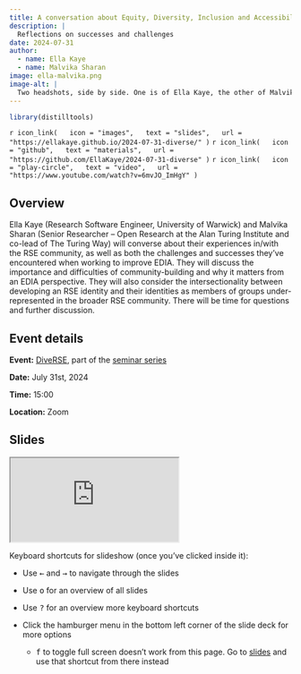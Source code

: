 ```yaml
---
title: A conversation about Equity, Diversity, Inclusion and Accessibility (EDIA) in the RSE community
description: |
  Reflections on successes and challenges
date: 2024-07-31
author: 
  - name: Ella Kaye
  - name: Malvika Sharan
image: ella-malvika.png
image-alt: |
  Two headshots, side by side. One is of Ella Kaye, the other of Malvika Sharan.
---
```


```r
library(distilltools)
```

`r icon_link(
  icon = "images",
  text = "slides",
  url = "https://ellakaye.github.io/2024-07-31-diverse/"
)`
`r icon_link(
  icon = "github",
  text = "materials",
  url = "https://github.com/EllaKaye/2024-07-31-diverse"
)`
`r icon_link(
  icon = "play-circle",
  text = "video",
  url = "https://www.youtube.com/watch?v=6mvJO_ImHgY"
)`


## Overview 

Ella Kaye (Research Software Engineer, University of Warwick) and Malvika Sharan (Senior Researcher – Open Research at the Alan Turing Institute and co-lead of The Turing Way) will converse about their experiences in/with the RSE community, as well as both the challenges and successes they’ve encountered when working to improve EDIA. They will discuss the importance and difficulties of community-building and why it matters from an EDIA perspective. They will also consider the intersectionality between developing an RSE identity and their identities as members of groups under-represented in the broader RSE community. There will be time for questions and further discussion.

## Event details

**Event:** [DiveRSE](https://diverse-rse.github.io/events/2024-07-31), part of the [seminar series](https://diverse-rse.github.io)

**Date:** July 31st, 2024

**Time:** 15:00

**Location:** Zoom


## Slides

<iframe class="slide-deck ar4x3" src="https://ellakaye.github.io/2024-07-31-diverse/" title="Slide deck for the conversation">
</iframe>

Keyboard shortcuts for slideshow (once you've clicked inside it):

- Use <kbd>←</kbd> and <kbd>→</kbd> to navigate through the slides

- Use <kbd>o</kbd> for an overview of all slides

- Use <kbd>?</kbd> for an overview more keyboard shortcuts

- Click the hamburger menu in the bottom left corner of the slide deck for more options

  - <kbd>f</kbd> to toggle full screen doesn't work from this page. Go to [slides](https://ellakaye.github.io/2024-07-31-diverse/) and use that shortcut from there instead
